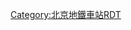 {{Routemap
|title = 四惠东站
|inline = <includeonly>yes</includeonly>
|map = 
uSTRf\uSTRg\uSTRf\uSTRg~~ ~~{{rmr|Licon=U|{{stl|北京地铁|四惠}}}}
uSTR\uSTR!~uSTRc2\uSTRc2!~uABZg3\uABZg3!~uSTR
uSTR\uABZg+1\uSTRc4!~uABZg+1\uSTRc4!~uSTR
uSTR\uSTR\uSTR\uSTR~~ ~~1号线与八通线
uSTRc2!~uSTR\uSTRc2!~uABZg3\uABZg3\uSTR~~ ~~贯通运营用道岔
uABZg+1\uSTRc4!~uABZg+1\uSTRc4!~uSTR\uSTR
\\uSTR\uSTR\uSTR\uSTR+c2\uCONT3!~uSTRc2\uCONT3~~ ~~{{rmr|Licon=UR|[[四惠车辆段]]}}
\\uSTR\uSTR\uSTR+c2\uABZ3+1gf!~uSTR+c2\uABZ1+3f!~uSTRc4\uSTRc4
\uSTR\uSTR\uABZg+1\uABZg+1!~uSTRc4\uENDEe!~uSTRc4
uSTR+BSr\uSTR+BSl\uSTR+BSr\uSTR+BSl
uSTR+BSr\uSTR+BSl\uSTR+BSr\uSTR+BSl
uABZg2\uABZg3\uABZg2\uABZg3
uABZg+1\uABZg+4\uABZg+1\uABZg+4
hCONTgq\umKRZh\umKRZh\umKRZh\umKRZh\hCONTfq
hCONTgq\umKRZh\umKRZh\umKRZh\umKRZh\hCONTfq~~ ~~下穿[[双沙铁路]]
uSTR\uSTR\uSTR\uSTR
uSTR\uSTR\uENDEe\uENDEe~~折返线
uSTRf\uSTRg\\~~ ~~{{rmr|Licon=D|{{stl|北京地铁|高碑店}}}}
|bottom={{navbar|四惠东站RDT}}
}}<noinclude>
{{Rdt intro|[[四惠东站]]}}
[[Category:北京地鐵車站RDT]]
</noinclude>